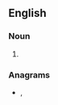 ==English==

===Noun===
{{en-noun|-}}

# {{alternative form of|triple O|lang=en}}

===Anagrams===
* {{l|en|politer}}, {{l|en|tripole}}